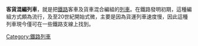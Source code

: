 '''客貨混編列車'''，就是把[[鐵路運輸|鐵路]]客車及貨車混合編組的[[列車|列車]]。在鐵路發明初期，這種編組方式頗為流行，及至20世紀開始式微，主要是因為貨運列車速度慢，因此這種列車現今僅可在一些鐵路支線上找到。

{{rail-stub}}
[[Category:鐵路列車|Category:鐵路列車]]